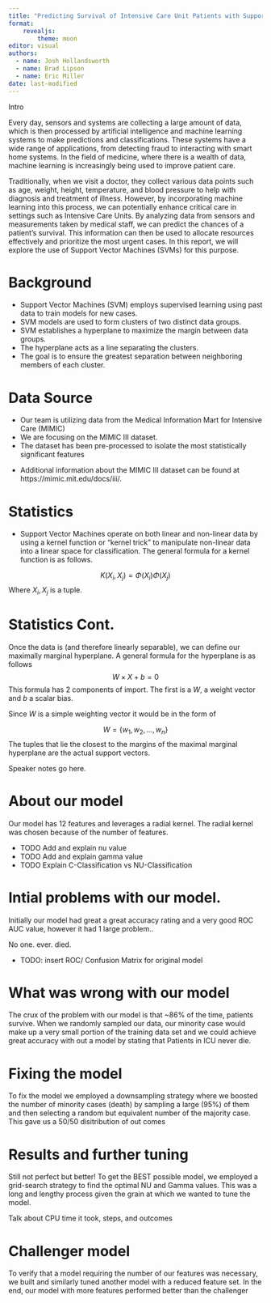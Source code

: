 ```yaml
---
title: "Predicting Survival of Intensive Care Unit Patients with Support Vector Machines"
format: 
    revealjs:
        theme: moon
editor: visual
authors: 
  - name: Josh Hollandsworth
  - name: Brad Lipson
  - name: Eric Miller
date: last-modified
---
```



::: notes

Intro

Every day, sensors and systems are collecting a large amount of data, which is then processed by artificial intelligence and machine learning systems to make predictions and classifications. These systems have a wide range of applications, from detecting fraud to interacting with smart home systems. In the field of medicine, where there is a wealth of data, machine learning is increasingly being used to improve patient care.

Traditionally, when we visit a doctor, they collect various data points such as age, weight, height, temperature, and blood pressure to help with diagnosis and treatment of illness. However, by incorporating machine learning into this process, we can potentially enhance critical care in settings such as Intensive Care Units. By analyzing data from sensors and measurements taken by medical staff, we can predict the chances of a patient's survival. This information can then be used to allocate resources effectively and prioritize the most urgent cases. In this report, we will explore the use of Support Vector Machines (SVMs) for this purpose. 

:::




# Background

- Support Vector Machines (SVM) employs supervised learning using past data to train models for     new cases.
- SVM models are used to form clusters of two distinct data groups.
- SVM establishes a hyperplane to maximize the margin between data groups.
- The hyperplane acts as a line separating the clusters.
- The goal is to ensure the greatest separation between neighboring members of each cluster.

# Data Source

- Our team is utilizing data from the Medical Information Mart for Intensive Care (MIMIC)
- We are focusing on the MIMIC III dataset.
- The dataset has been pre-processed to isolate the most statistically significant features

  
::: notes
- Additional information about the MIMIC III dataset can be found at https://mimic.mit.edu/docs/iii/.
:::

#  Statistics

- Support Vector Machines operate on both linear and non-linear data by using a kernel function or "kernel trick" to manipulate non-linear data into a linear space for classification. The general formula for a kernel function is as follows.

$$
K(X_i, X_j) = \Phi(X_i)\Phi(X_j)  
$$
Where $X_i, X_j$ is a tuple.

# Statistics Cont.

Once the data is (and therefore linearly separable), we can define our maximally marginal hyperplane. A general formula for the hyperplane is as follows
$$
W \times X + b = 0
$$
This formula has 2 components of import. The first is a $W$, a weight vector and $b$ a scalar bias.

Since $W$ is a simple weighting vector it would be in the form of 

$$
W = \{w_1, w_2, \dots, w_n \}
$$
The tuples that lie the closest to the margins of the maximal marginal hyperplane are the actual support vectors.



::: notes
Speaker notes go here.
:::

# About our model

Our model has 12 features and leverages a radial kernel. The radial kernel was chosen because of the number of features.

-   TODO Add and explain nu value
-   TODO Add and explain gamma value
-   TODO Explain C-Classification vs NU-Classification

# Intial problems with our model.

Initially our model had great a great accuracy rating and a very good ROC AUC value, however it had 1 large problem..

No one. ever. died.

-   TODO: insert ROC/ Confusion Matrix for original model

::: notes
:::

# What was wrong with our model

The crux of the problem with our model is that \~86% of the time, patients survive. When we randomly sampled our data, our minority case would make up a very small portion of the training data set and we could achieve great accuracy with out a model by stating that Patients in ICU never die.

# Fixing the model

To fix the model we employed a downsampling strategy where we boosted the number of minority cases (death) by sampling a large (95%) of them and then selecting a random but equivalent number of the majority case. This gave us a 50/50 disitribution of out comes

# Results and further tuning

Still not perfect but better! To get the BEST possible model, we employed a grid-search strategy to find the optimal NU and Gamma values. This was a long and lengthy process given the grain at which we wanted to tune the model.

::: notes
Talk about CPU time it took, steps, and outcomes
:::

# Challenger model

To verify that a model requiring the number of our features was necessary, we built and similarly tuned another model with a reduced feature set. In the end, our model with more features performed better than the challenger
